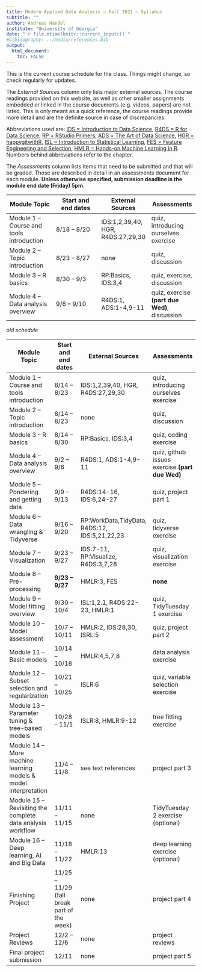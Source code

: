 ---
title: Modern Applied Data Analysis – Fall 2021 – Syllabus
subtitle: ""
author: Andreas Handel
institute: "University of Georgia"
date: "`r file.mtime(knitr::current_input())`"
#bibliography: ../media/references.bib
output: 
  html_document:
    toc: FALSE
---

This is the current course schedule for the class. Things might change, so check regularly for updates.

The _External Sources_ column only lists major external sources. The course readings provided on this website, as well as other smaller assignments embedded or linked in the course documents (e.g. videos, papers) are not listed. This is only meant as a quick reference, the course readings provide more detail and are the definite source in case of discrepancies.

Abbreviations used are: [IDS = Introduction to Data Science](https://rafalab.github.io/dsbook/), [R4DS = R for Data Science](https://r4ds.had.co.nz/), [RP = RStudio Primers](https://rstudio.cloud/learn/primers), 
[ADS = The Art of Data Science](https://leanpub.com/artofdatascience), [HGR = happygitwithR](https://happygitwithr.com/), [ISL = Introduction to Statistical Learning](https://statlearning.com/), [FES = Feature Engineering and Selection](https://bookdown.org/max/FES/), [HMLR = Hands-on Machine Learning in R](https://bradleyboehmke.github.io/HOML/). Numbers behind abbreviations refer to the chapter.

The _Assessments_ column lists items that need to be submitted and that will be graded. Those are described in detail in an assessments document for each module. __Unless otherwise specified, submission deadline is the module end date (Friday) 5pm.__

| **Module Topic**   | **Start and end dates** | **External Sources** | **Assessments** |
| --- | --- | --- | --- |
| Module 1 – Course and tools introduction | 8/18 – 8/20 | IDS:1,2,39,40, HGR, R4DS:27,29,30| quiz, introducing ourselves exercise |
| Module 2 – Topic introduction | 8/23 – 8/27 | none | quiz, discussion|
| Module 3 – R basics | 8/30 – 9/3 | RP:Basics, IDS:3,4 | quiz, exercise, discussion |
| Module 4 – Data analysis overview | 9/6 – 9/10 | R4DS:1, ADS:1-4,9-11 | quiz, exercise **(part due Wed)**, discussion  |


_old schedule_

| **Module Topic**   | **Start and end dates** | **External Sources** | **Assessments** |
| --- | --- | --- | --- |
| Module 1 – Course and tools introduction | 8/14 – 8/23 | IDS:1,2,39,40, HGR, R4DS:27,29,30| quiz, introducing ourselves exercise |
| Module 2 – Topic introduction | 8/14 – 8/23 | none | quiz, discussion|
| Module 3 – R basics | 8/14 – 8/30 | RP:Basics, IDS:3,4 | quiz, coding exercise  |
| Module 4 – Data analysis overview | 9/2 – 9/6 | R4DS:1, ADS:1-4,9-11 | quiz, github issues exercise **(part due Wed)**  |
| Module 5 – Pondering and getting data | 9/9 – 9/13 | R4DS:14-16, IDS:6,24-27  | quiz, project part 1 |
| Module 6 – Data wrangling & Tidyverse | 9/16 – 9/20 |RP:WorkData,TidyData, R4DS:12,  IDS:5,21,22,23 |quiz, tidyverse exercise |
| Module 7 – Visualization | 9/23 – 9/27 | IDS:7-11, RP:Visualize, R4DS:3,7,28 | quiz, visualization exercise |
| Module 8 – Pre-processing | **9/23 – 9/27** | HMLR:3, FES | **none** |
| Module 9 – Model fitting overview | 9/30 – 10/4 | ISL:1,2.1, R4DS:22-23, HMLR:1 | quiz, TidyTuesday 1 exercise |
| Module 10 – Model assessment | 10/7 – 10/11 | HMLR:2, IDS:28,30, ISRL:5 | quiz, project part 2 |
| Module 11 – Basic models | 10/14 – 10/18 | HMLR:4,5,7,8 | data analysis exercise |
| Module 12 – Subset selection and regularization | 10/21 – 10/25 | ISLR:6 | quiz, variable selection exercise   |
| Module 13 – Parameter tuning & tree-based models | 10/28 – 11/1 | ISLR:8, HMLR:9-12  | tree fitting exercise   |
| Module 14 – More machine learning models & model interpretation | 11/4 – 11/8 | see text references | project part 3 |
| Module 15 – Revisiting the complete data analysis workflow | 11/11 – 11/15 | none | TidyTuesday 2 exercise (optional) |
| Module 16 – Deep learning, AI and Big Data | 11/18 – 11/22 | HMLR:13 | deep learning exercise (optional) |
| Finishing Project | 11/25 – 11/29 (fall break part of the week) | none | project part 4 |
| Project Reviews | 12/2 – 12/6 | none | project reviews |
| Final project submission  | 12/11 | none | project part 5 |


